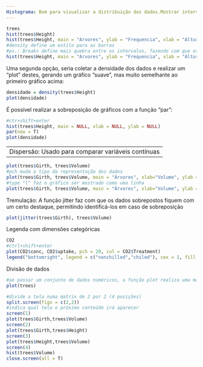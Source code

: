 ```yaml
---
Histograma: Bom para visualizar a distribuição dos dados.Mostrar intervalos em que mostra a maior e menor frequencia dos dados
---
```


```r
trees
hist(trees$Height)
hist(trees$Height, main = "Arvores", ylab = "Frequencia", xlab = "Altura", col="blue")
#density define um estilo para as barras
#ps.: Breaks define mais quebra entre os intervalos, fazendo com que os intervalos sejam mais "refinados"
hist(trees$Height, main = "Arvores", ylab = "Frequencia", xlab = "Altura", col="blue", density = 20, breaks = 20)
```
Uma segunda opção, seria coletar a densidade dos dados e realizar um "plot" destes, gerando um gráfico "suave", mas muito semelhante ao primeiro gráfico acima:
```r
densidade = density(trees$Height)
plot(densidade)
```

É possível realizar a sobreposição de gráficos com a função "par":
```r
#ctr+shift+enter
hist(trees$Height, main = NULL, xlab = NULL, ylab = NULL)
par(new = T)
plot(densidade)
```

---
Dispersão: Usado para comparar variáveis contínuas
---

```r
plot(trees$Girth, trees$Volume)
#pch muda o tipo da representação dos dados
plot(trees$Girth, trees$Volume, main = "Árvores", xlab="Volume", ylab = "Circunferencia", pch = 20, col = "blue")
#type "l" faz o gráfico ser mostrado como uma linha
plot(trees$Girth, trees$Volume, main = "Árvores", xlab="Volume", ylab = "Circunferencia", pch = 20, col = "blue", type = "l")

```
Tremulação: A função jitter faz com que os dados sobrepostos fiquem com um certo destaque, permitindo identificá-los em caso de sobreposição

```r
plot(jitter(trees$Girth), trees$Volume)
```

Legenda com dimensões categóricas

```r
CO2
#ctrl+shift+enter
plot(CO2$conc, CO2$uptake, pch = 20, col = CO2$Treatment)
legend("bottomright", legend = c("nonchilled","chiled"), cex = 1, fill = c("black","red"))

```

Divisão de dados

```r
#ao passar um conjunto de dados numéricos, a função plot realiza uma matriz de gráficos
plot(trees)
```


```r
#divide a tela numa matrix de 2 por 2 (4 posições)
split.screen(figs = c(2,2))
#indica qual tela o próximo conteúdo irá aparecer
screen(1)
plot(trees$Girth,trees$Volume)
screen(2)
plot(trees$Girth,trees$Height)
screen(3)
plot(trees$Height,trees$Volume)
screen(4)
hist(trees$Volume)
close.screen(all = T)
```














